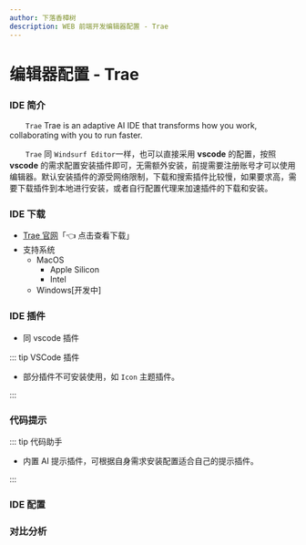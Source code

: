 ```yaml
---
author: 下落香樟树
description: WEB 前端开发编辑器配置 - Trae
---
```


# 编辑器配置 - Trae

### IDE 简介

&emsp;&emsp;`Trae` Trae is an adaptive AI IDE that transforms how you work, collaborating with you to run faster.

&emsp;&emsp;`Trae` 同 `Windsurf Editor`一样，也可以直接采用 **vscode** 的配置，按照 **vscode** 的需求配置安装插件即可，无需额外安装，前提需要注册账号才可以使用编辑器。默认安装插件的源受网络限制，下载和搜索插件比较慢，如果要求高，需要下载插件到本地进行安装，或者自行配置代理来加速插件的下载和安装。

### IDE 下载

- [Trae 官网](https://www.trae.ai)「👈 点击查看下载」
- 支持系统
    - MacOS
        - Apple Silicon
        - Intel
    - Windows[开发中]

### IDE 插件

- 同 vscode 插件

::: tip VSCode 插件

- 部分插件不可安装使用，如 `Icon` 主题插件。

:::

### 代码提示

::: tip 代码助手

- 内置 AI 提示插件，可根据自身需求安装配置适合自己的提示插件。

:::

### IDE 配置

### 对比分析
